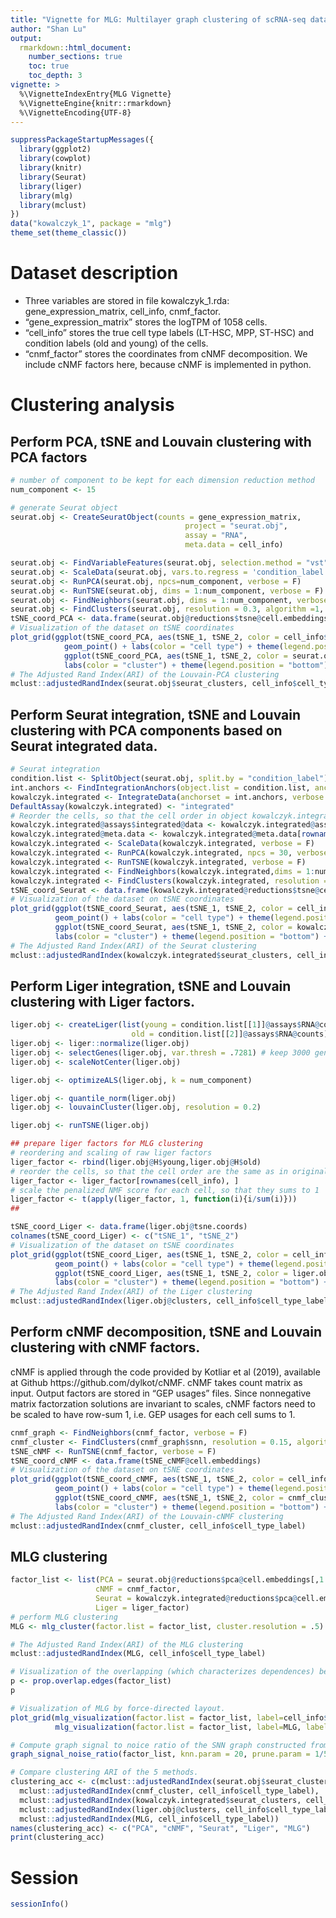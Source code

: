 ```yaml
---
title: "Vignette for MLG: Multilayer graph clustering of scRNA-seq data across multiple experimental conditions"
author: "Shan Lu"
output: 
  rmarkdown::html_document:
    number_sections: true
    toc: true
    toc_depth: 3
vignette: >
  %\VignetteIndexEntry{MLG Vignette}
  %\VignetteEngine{knitr::rmarkdown}
  %\VignetteEncoding{UTF-8}
---
```



```r
suppressPackageStartupMessages({
  library(ggplot2)
  library(cowplot)
  library(knitr)
  library(Seurat)
  library(liger)
  library(mlg)
  library(mclust)
})
data("kowalczyk_1", package = "mlg")
theme_set(theme_classic())
```

# Dataset description
- Three variables are stored in file kowalczyk_1.rda: gene_expression_matrix, cell_info, cnmf_factor.
- "gene_expression_matrix" stores the logTPM of 1058 cells.
- "cell_info" stores the true cell type labels (LT-HSC, MPP, ST-HSC) and condition labels (old and young) of the cells.
- "cnmf_factor" stores the coordinates from cNMF decomposition. We include cNMF factors here, because cNMF is implemented in python.

# Clustering analysis
## Perform PCA, tSNE and Louvain clustering with PCA factors

```r
# number of component to be kept for each dimension reduction method
num_component <- 15

# generate Seurat object
seurat.obj <- CreateSeuratObject(counts = gene_expression_matrix, 
                                       project = "seurat.obj", 
                                       assay = "RNA",
                                       meta.data = cell_info)

seurat.obj <- FindVariableFeatures(seurat.obj, selection.method = "vst", nfeatures = 3000, verbose = F)
seurat.obj <- ScaleData(seurat.obj, vars.to.regress = 'condition_label', verbose = F)
seurat.obj <- RunPCA(seurat.obj, npcs=num_component, verbose = F)
seurat.obj <- RunTSNE(seurat.obj, dims = 1:num_component, verbose = F)
seurat.obj <- FindNeighbors(seurat.obj, dims = 1:num_component, verbose = F)
seurat.obj <- FindClusters(seurat.obj, resolution = 0.3, algorithm =1, verbose = F)
tSNE_coord_PCA <- data.frame(seurat.obj@reductions$tsne@cell.embeddings)
# Visualization of the dataset on tSNE coordinates
plot_grid(ggplot(tSNE_coord_PCA, aes(tSNE_1, tSNE_2, color = cell_info$cell_type_label)) +
            geom_point() + labs(color = "cell type") + theme(legend.position = "bottom"),
            ggplot(tSNE_coord_PCA, aes(tSNE_1, tSNE_2, color = seurat.obj$seurat_clusters)) +
            labs(color = "cluster") + theme(legend.position = "bottom") + geom_point())
# The Adjusted Rand Index(ARI) of the Louvain-PCA clustering
mclust::adjustedRandIndex(seurat.obj$seurat_clusters, cell_info$cell_type_label)

```


## Perform Seurat integration, tSNE and Louvain clustering with PCA components based on Seurat integrated data.

```r
# Seurat integration
condition.list <- SplitObject(seurat.obj, split.by = "condition_label")
int.anchors <- FindIntegrationAnchors(object.list = condition.list, anchor.features = 3000)
kowalczyk.integrated <- IntegrateData(anchorset = int.anchors, verbose = F)
DefaultAssay(kowalczyk.integrated) <- "integrated"
# Reorder the cells, so that the cell order in object kowalczyk.integrated is the same as in original dataset.
kowalczyk.integrated@assays$integrated@data <- kowalczyk.integrated@assays$integrated@data[, rownames(cell_info)]
kowalczyk.integrated@meta.data <- kowalczyk.integrated@meta.data[rownames(cell_info), ]
kowalczyk.integrated <- ScaleData(kowalczyk.integrated, verbose = F)
kowalczyk.integrated <- RunPCA(kowalczyk.integrated, npcs = 30, verbose = F)
kowalczyk.integrated <- RunTSNE(kowalczyk.integrated, verbose = F)
kowalczyk.integrated <- FindNeighbors(kowalczyk.integrated,dims = 1:num_component, k.param = 20, verbose = F)
kowalczyk.integrated <- FindClusters(kowalczyk.integrated, resolution = 0.22, algorithm = 1, verbose = F)
tSNE_coord_Seurat <- data.frame(kowalczyk.integrated@reductions$tsne@cell.embeddings)
# Visualization of the dataset on tSNE coordinates
plot_grid(ggplot(tSNE_coord_Seurat, aes(tSNE_1, tSNE_2, color = cell_info$cell_type_label)) +
          geom_point() + labs(color = "cell type") + theme(legend.position = "bottom"),
          ggplot(tSNE_coord_Seurat, aes(tSNE_1, tSNE_2, color = kowalczyk.integrated$seurat_clusters)) +
          labs(color = "cluster") + theme(legend.position = "bottom") + geom_point())
# The Adjusted Rand Index(ARI) of the Seurat clustering
mclust::adjustedRandIndex(kowalczyk.integrated$seurat_clusters, cell_info$cell_type_label)

```

## Perform Liger integration, tSNE and Louvain clustering with Liger factors.

```r

liger.obj <- createLiger(list(young = condition.list[[1]]@assays$RNA@counts, 
                           old = condition.list[[2]]@assays$RNA@counts)) 
liger.obj <- liger::normalize(liger.obj)
liger.obj <- selectGenes(liger.obj, var.thresh = .7281) # keep 3000 genes, check in length(liger.obj@var.genes) 
liger.obj <- scaleNotCenter(liger.obj)
```

```r
liger.obj <- optimizeALS(liger.obj, k = num_component)
```

```r

liger.obj <- quantile_norm(liger.obj)
liger.obj <- louvainCluster(liger.obj, resolution = 0.2)

liger.obj <- runTSNE(liger.obj)

## prepare liger factors for MLG clustering
# reordering and scaling of raw liger factors
liger_factor <- rbind(liger.obj@H$young,liger.obj@H$old)
# reorder the cells, so that the cell order are the same as in original data
liger_factor <- liger_factor[rownames(cell_info), ]
# scale the penalized NMF score for each cell, so that they sums to 1
liger_factor <- t(apply(liger_factor, 1, function(i){i/sum(i)}))
##

tSNE_coord_Liger <- data.frame(liger.obj@tsne.coords)
colnames(tSNE_coord_Liger) <- c("tSNE_1", "tSNE_2")
# Visualization of the dataset on tSNE coordinates
plot_grid(ggplot(tSNE_coord_Liger, aes(tSNE_1, tSNE_2, color = cell_info$cell_type_label))+
          geom_point() + labs(color = "cell type") + theme(legend.position = "bottom"),
          ggplot(tSNE_coord_Liger, aes(tSNE_1, tSNE_2, color = liger.obj@clusters)) +
          labs(color = "cluster") + theme(legend.position = "bottom") + geom_point())
# The Adjusted Rand Index(ARI) of the Liger clustering
mclust::adjustedRandIndex(liger.obj@clusters, cell_info$cell_type_label)

```

## Perform cNMF decomposition, tSNE and Louvain clustering with cNMF factors.
cNMF is applied through the code provided by Kotliar et al (2019), available at Github https://github.com/dylkot/cNMF. cNMF takes count matrix as input. Output factors are stored in "GEP usages" files. Since nonnegative matrix factorzation solutions are invariant to scales, cNMF factors need to be scaled to have row-sum 1, i.e. GEP usages for each cell sums to 1.

```r

cnmf_graph <- FindNeighbors(cnmf_factor, verbose = F)
cnmf_cluster <- FindClusters(cnmf_graph$snn, resolution = 0.15, algorithm = 1, verbose = F)[[1]]
tSNE_cNMF <- RunTSNE(cnmf_factor, verbose = F)
tSNE_coord_cNMF <- data.frame(tSNE_cNMF@cell.embeddings)
# Visualization of the dataset on tSNE coordinates
plot_grid(ggplot(tSNE_coord_cNMF, aes(tSNE_1, tSNE_2, color = cell_info$cell_type_label)) +
          geom_point() + labs(color = "cell type") + theme(legend.position = "bottom"),
          ggplot(tSNE_coord_cNMF, aes(tSNE_1, tSNE_2, color = cnmf_cluster)) +
          labs(color = "cluster") + theme(legend.position = "bottom") + geom_point())
# The Adjusted Rand Index(ARI) of the Louvain-cNMF clustering
mclust::adjustedRandIndex(cnmf_cluster, cell_info$cell_type_label)

```


## MLG clustering

```r

factor_list <- list(PCA = seurat.obj@reductions$pca@cell.embeddings[,1:num_component],
                   cNMF = cnmf_factor,
                   Seurat = kowalczyk.integrated@reductions$pca@cell.embeddings[,1:num_component],
                   Liger = liger_factor)
# perform MLG clustering 
MLG <- mlg_cluster(factor.list = factor_list, cluster.resolution = .5)

# The Adjusted Rand Index(ARI) of the MLG clustering
mclust::adjustedRandIndex(MLG, cell_info$cell_type_label)

# Visualization of the overlapping (which characterizes dependences) between different SNN layers.
p <- prop.overlap.edges(factor_list)
p

```

```r

# Visualization of MLG by force-directed layout.
plot_grid(mlg_visualization(factor.list = factor_list, label=cell_info$cell_type_label, label_title = "cell type"),
          mlg_visualization(factor.list = factor_list, label=MLG, label_title = "MLG cluster"))

# Compute graph signal to noice ratio of the SNN graph constructed from PCA, cNMF, Seurat, Liger factors and MLG.
graph_signal_noise_ratio(factor_list, knn.param = 20, prune.param = 1/5, cell_label = cell_info$cell_type_label)

# Compare clustering ARI of the 5 methods.
clustering_acc <- c(mclust::adjustedRandIndex(seurat.obj$seurat_clusters, cell_info$cell_type_label),
  mclust::adjustedRandIndex(cnmf_cluster, cell_info$cell_type_label),
  mclust::adjustedRandIndex(kowalczyk.integrated$seurat_clusters, cell_info$cell_type_label),
  mclust::adjustedRandIndex(liger.obj@clusters, cell_info$cell_type_label),
  mclust::adjustedRandIndex(MLG, cell_info$cell_type_label))
names(clustering_acc) <- c("PCA", "cNMF", "Seurat", "Liger", "MLG")
print(clustering_acc)

```



# Session

```r
sessionInfo()
```
